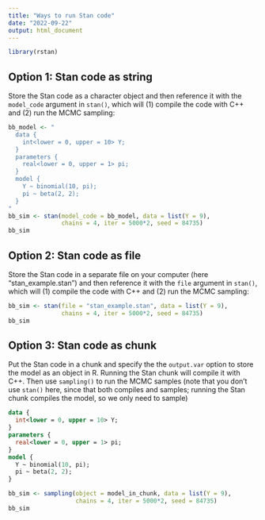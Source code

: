 ```yaml
---
title: "Ways to run Stan code"
date: "2022-09-22"
output: html_document
---
```



```r
library(rstan)
```

## Option 1: Stan code as string
Store the Stan code as a character object and then reference it with the `model_code` argument in `stan()`, which will (1) compile the code with C++ and (2) run the MCMC sampling:

```r
bb_model <- "
  data {
    int<lower = 0, upper = 10> Y;
  }
  parameters {
    real<lower = 0, upper = 1> pi;
  }
  model {
    Y ~ binomial(10, pi);
    pi ~ beta(2, 2);
  }
"
bb_sim <- stan(model_code = bb_model, data = list(Y = 9), 
               chains = 4, iter = 5000*2, seed = 84735)
bb_sim
```


## Option 2: Stan code as file
Store the Stan code in a separate file on your computer (here "stan_example.stan") and then reference it with the `file` argument in `stan()`, which will (1) compile the code with C++ and (2) run the MCMC sampling:

```r
bb_sim <- stan(file = "stan_example.stan", data = list(Y = 9), 
               chains = 4, iter = 5000*2, seed = 84735)
bb_sim
```

## Option 3: Stan code as chunk
Put the Stan code in a chunk and specify the the `output.var` option to store the model as an object in R. Running the Stan chunk will compile it with C++. Then use `sampling()` to run the MCMC samples (note that you don't use `stan()` here, since that both compiles and samples; running the Stan chunk compiles the model, so we only need to sample)

```stan
data {
  int<lower = 0, upper = 10> Y;
}
parameters {
  real<lower = 0, upper = 1> pi;
}
model {
  Y ~ binomial(10, pi);
  pi ~ beta(2, 2);
}
```
```r
bb_sim <- sampling(object = model_in_chunk, data = list(Y = 9), 
                   chains = 4, iter = 5000*2, seed = 84735)
bb_sim
```






